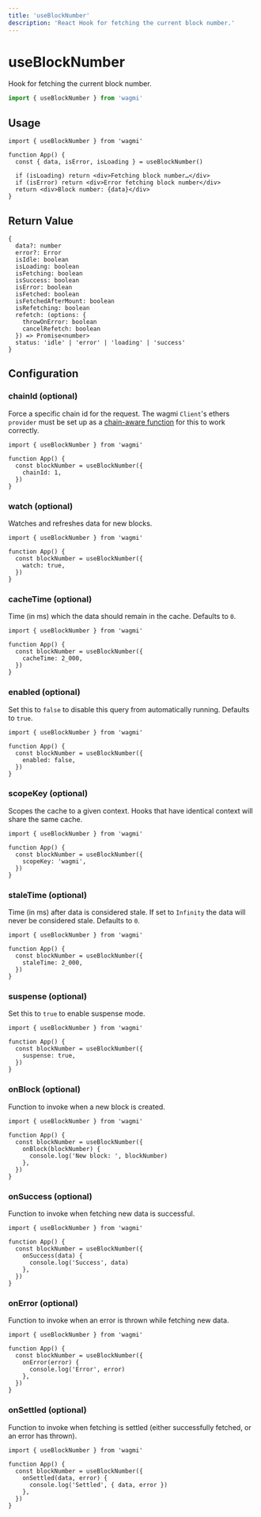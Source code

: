 ```yaml
---
title: 'useBlockNumber'
description: 'React Hook for fetching the current block number.'
---
```


# useBlockNumber

Hook for fetching the current block number.

```ts
import { useBlockNumber } from 'wagmi'
```

## Usage

```tsx
import { useBlockNumber } from 'wagmi'

function App() {
  const { data, isError, isLoading } = useBlockNumber()

  if (isLoading) return <div>Fetching block number…</div>
  if (isError) return <div>Error fetching block number</div>
  return <div>Block number: {data}</div>
}
```

## Return Value

```tsx
{
  data?: number
  error?: Error
  isIdle: boolean
  isLoading: boolean
  isFetching: boolean
  isSuccess: boolean
  isError: boolean
  isFetched: boolean
  isFetchedAfterMount: boolean
  isRefetching: boolean
  refetch: (options: {
    throwOnError: boolean
    cancelRefetch: boolean
  }) => Promise<number>
  status: 'idle' | 'error' | 'loading' | 'success'
}
```

## Configuration

### chainId (optional)

Force a specific chain id for the request. The wagmi `Client`'s ethers `provider` must be set up as a [chain-aware function](/react/client#provider-optional) for this to work correctly.

```tsx {5}
import { useBlockNumber } from 'wagmi'

function App() {
  const blockNumber = useBlockNumber({
    chainId: 1,
  })
}
```

### watch (optional)

Watches and refreshes data for new blocks.

```tsx {5}
import { useBlockNumber } from 'wagmi'

function App() {
  const blockNumber = useBlockNumber({
    watch: true,
  })
}
```

### cacheTime (optional)

Time (in ms) which the data should remain in the cache. Defaults to `0`.

```tsx {5}
import { useBlockNumber } from 'wagmi'

function App() {
  const blockNumber = useBlockNumber({
    cacheTime: 2_000,
  })
}
```

### enabled (optional)

Set this to `false` to disable this query from automatically running. Defaults to `true`.

```tsx {5}
import { useBlockNumber } from 'wagmi'

function App() {
  const blockNumber = useBlockNumber({
    enabled: false,
  })
}
```

### scopeKey (optional)

Scopes the cache to a given context. Hooks that have identical context will share the same cache.

```tsx {5}
import { useBlockNumber } from 'wagmi'

function App() {
  const blockNumber = useBlockNumber({
    scopeKey: 'wagmi',
  })
}
```

### staleTime (optional)

Time (in ms) after data is considered stale. If set to `Infinity` the data will never be considered stale. Defaults to `0`.

```tsx {5}
import { useBlockNumber } from 'wagmi'

function App() {
  const blockNumber = useBlockNumber({
    staleTime: 2_000,
  })
}
```

### suspense (optional)

Set this to `true` to enable suspense mode.

```tsx {5}
import { useBlockNumber } from 'wagmi'

function App() {
  const blockNumber = useBlockNumber({
    suspense: true,
  })
}
```

### onBlock (optional)

Function to invoke when a new block is created.

```tsx {5-7}
import { useBlockNumber } from 'wagmi'

function App() {
  const blockNumber = useBlockNumber({
    onBlock(blockNumber) {
      console.log('New block: ', blockNumber)
    },
  })
}
```

### onSuccess (optional)

Function to invoke when fetching new data is successful.

```tsx {5-7}
import { useBlockNumber } from 'wagmi'

function App() {
  const blockNumber = useBlockNumber({
    onSuccess(data) {
      console.log('Success', data)
    },
  })
}
```

### onError (optional)

Function to invoke when an error is thrown while fetching new data.

```tsx {5-7}
import { useBlockNumber } from 'wagmi'

function App() {
  const blockNumber = useBlockNumber({
    onError(error) {
      console.log('Error', error)
    },
  })
}
```

### onSettled (optional)

Function to invoke when fetching is settled (either successfully fetched, or an error has thrown).

```tsx {5-7}
import { useBlockNumber } from 'wagmi'

function App() {
  const blockNumber = useBlockNumber({
    onSettled(data, error) {
      console.log('Settled', { data, error })
    },
  })
}
```
